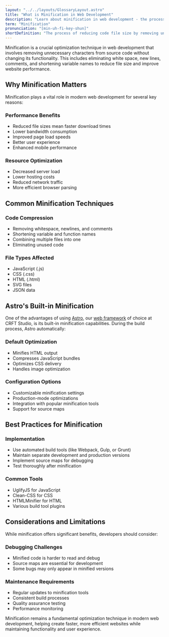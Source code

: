 ```yaml
---
layout: "../../layouts/GlossaryLayout.astro"
title: "What is Minification in Web Development"
description: "Learn about minification in web development - the process of reducing code file size by removing unnecessary characters without changing functionality."
term: "Minification"
pronunciation: "[min-uh-fi-key-shun]"
shortDefinition: "The process of reducing code file size by removing unnecessary characters and formatting without changing its functionality."
---
```


Minification is a crucial optimization technique in web development that involves removing unnecessary characters from source code without changing its functionality. This includes eliminating white space, new lines, comments, and shortening variable names to reduce file size and improve website performance.

## Why Minification Matters

Minification plays a vital role in modern web development for several key reasons:

### Performance Benefits
- Reduced file sizes mean faster download times
- Lower bandwidth consumption
- Improved page load speeds
- Better user experience
- Enhanced mobile performance

### Resource Optimization
- Decreased server load
- Lower hosting costs
- Reduced network traffic
- More efficient browser parsing

## Common Minification Techniques

### Code Compression
- Removing whitespace, newlines, and comments
- Shortening variable and function names
- Combining multiple files into one
- Eliminating unused code

### File Types Affected
- JavaScript (.js)
- CSS (.css)
- HTML (.html)
- SVG files
- JSON data

## Astro's Built-in Minification

One of the advantages of using [Astro](https://astro/), our [web framework](/glossary/framework) of choice at CRFT Studio, is its built-in minification capabilities. During the build process, Astro automatically:

### Default Optimization
- Minifies HTML output
- Compresses JavaScript bundles
- Optimizes CSS delivery
- Handles image optimization

### Configuration Options
- Customizable minification settings
- Production-mode optimizations
- Integration with popular minification tools
- Support for source maps

## Best Practices for Minification

### Implementation
- Use automated build tools (like Webpack, Gulp, or Grunt)
- Maintain separate development and production versions
- Implement source maps for debugging
- Test thoroughly after minification

### Common Tools
- UglifyJS for JavaScript
- Clean-CSS for CSS
- HTMLMinifier for HTML
- Various build tool plugins

## Considerations and Limitations

While minification offers significant benefits, developers should consider:

### Debugging Challenges
- Minified code is harder to read and debug
- Source maps are essential for development
- Some bugs may only appear in minified versions

### Maintenance Requirements
- Regular updates to minification tools
- Consistent build processes
- Quality assurance testing
- Performance monitoring

Minification remains a fundamental optimization technique in modern web development, helping create faster, more efficient websites while maintaining functionality and user experience.
